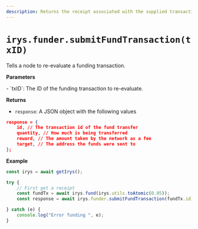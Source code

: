 ```yaml
---
description: Returns the receipt associated with the supplied transaction id
---
```



# `irys.funder.submitFundTransaction(txID)`

Tells a node to re-evaluate a funding transaction.

**Parameters**

<div className="-mt-6" />- `txID`: The ID of the funding transaction to re-evaluate.


**Returns**

<div className="-mt-6" />

- `response`: A JSON object with the following values

```json
response = {
	id, // The transaction id of the fund transfer
	quantity, // How much is being transferred
	reward, // The amount taken by the network as a fee
	target, // The address the funds were sent to
};
```

**Example**
```js
const irys = await getIrys();

try {
	// First get a receipt
	const fundTx = await irys.fund(irys.utils.toAtomic(0.05));
	const response = await irys.funder.submitFundTransaction(fundTx.id);

} catch (e) {
	console.log("Error funding ", e);
}
```
